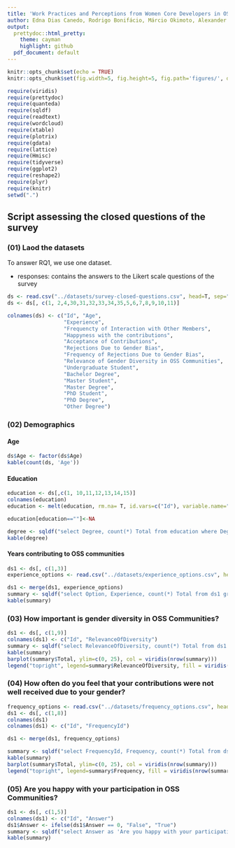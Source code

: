 ```yaml
---
title: 'Work Practices and Perceptions from Women Core Developers in OSS Communities'
author: Edna Dias Canedo, Rodrigo Bonifácio, Márcio Okimoto, Alexander Serebrenik, Gustavo Pinto, and Eduardo Monteiro
output:
  prettydoc::html_pretty:
    theme: cayman
    highlight: github
  pdf_document: default
---
```


```r
knitr::opts_chunk$set(echo = TRUE)
knitr::opts_chunk$set(fig.width=5, fig.height=5, fig.path='figures/', dev=c('png', 'pdf'))

require(viridis)
require(prettydoc)
require(quanteda)
require(sqldf)
require(readtext)
require(wordcloud)
require(xtable)
require(plotrix)
require(gdata)
require(lattice)
require(Hmisc)
require(tidyverse)
require(ggplot2)
require(reshape2)
require(plyr)
require(knitr)
setwd(".")
```

## Script assessing the closed questions of the survey

### (01) Laod the datasets 

To answer RQ1, we use one dataset. 

   * responses: contains the answers to the Likert scale questions of the survey


```r
ds <- read.csv("../datasets/survey-closed-questions.csv", head=T, sep=",", na.strings=c(" "))
ds <- ds[, c(1, 2,4,30,31,32,33,34,35,5,6,7,8,9,10,11)]

colnames(ds) <- c("Id", "Age", 
                  "Experience", 
                  "Frequencty of Interaction with Other Members",
                  "Happyness with the contributions",
                  "Acceptance of Contributions",
                  "Rejections Due to Gender Bias", 
                  "Frequency of Rejections Due to Gender Bias", 
                  "Relevance of Gender Diversity in OSS Communities",
                  "Undergraduate Student",
                  "Bachelor Degree",
                  "Master Student",
                  "Master Degree", 
                  "PhD Student",
                  "PhD Degree", 
                  "Other Degree")

```


### (02) Demographics

#### Age


```r
ds$Age <- factor(ds$Age)
kable(count(ds, 'Age'))
```

#### Education

```r
education <- ds[,c(1, 10,11,12,13,14,15)]
colnames(education)
education <- melt(education, rm.na= T, id.vars=c("Id"), variable.name="Option", value.name="Degree")

education[education==""]<-NA

degree <- sqldf("select Degree, count(*) Total from education where Degree is not null group by Degree order by 2 desc")
kable(degree)
```

#### Years contributing to OSS communities

```r
ds1 <- ds[, c(1,3)]
experience_options <- read.csv("../datasets/experience_options.csv", head=T, sep=",")

ds1 <- merge(ds1, experience_options)
summary <- sqldf("select Option, Experience, count(*) Total from ds1 group by Option, Experience order by 1")
kable(summary)
```

### (03) How important is gender diversity in OSS Communities?

```r
ds1 <- ds[, c(1,9)]
colnames(ds1) <- c("Id", "RelevanceOfDiversity")
summary <- sqldf("select RelevanceOfDiversity, count(*) Total from ds1 group by RelevanceOfDiversity order by 2 desc")
kable(summary)
barplot(summary$Total, ylim=c(0, 25), col = viridis(nrow(summary)))
legend("topright", legend=summary$RelevanceOfDiversity, fill = viridis(nrow(summary)))
```

### (04) How often do you feel that your contributions were not well received due to your gender?

```r
frequency_options <- read.csv("../datasets/frequency_options.csv", head=T, sep=",")
ds1 <- ds[, c(1,8)]
colnames(ds1)
colnames(ds1) <- c("Id", "FrequencyId")

ds1 <- merge(ds1, frequency_options)

summary <- sqldf("select FrequencyId, Frequency, count(*) Total from ds1 group by FrequencyId, Frequency order by 1")
kable(summary)
barplot(summary$Total, ylim=c(0, 25), col = viridis(nrow(summary)))
legend("topright", legend=summary$Frequency, fill = viridis(nrow(summary)))
```

### (05) Are you happy with your participation in OSS Communities?

```r
ds1 <- ds[, c(1,5)]
colnames(ds1) <- c("Id", "Answer")
ds1$Answer <- ifelse(ds1$Answer == 0, "False", "True")
summary <- sqldf("select Answer as 'Are you happy with your participation?', count(*) Total from ds1 group by Answer")
kable(summary)
```